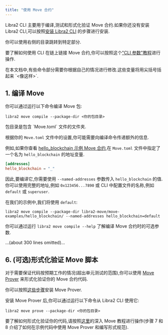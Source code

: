 ```yaml
---
title: "使用 Move 合约"
---
```



Libra2 CLI 主要用于编译,测试和形式化验证 Move 合约.如果你还没有安装 Libra2 CLI,可以按照[安装 Libra2 CLI](/zh/build/cli#-install-the-libra2-cli) 的步骤进行安装.

你可以使用右侧的目录跳转到特定部分.

要了解如何使用 CLI 在链上链接 Move 合约,你可以按照这个["CLI 参数"教程](/zh/build/cli/working-with-move-contracts/arguments-in-json-tutorial)进行操作.

<Aside type="note" emoji="ℹ️">
  在本文档中,有些命令部分需要你根据自己的情况进行修改.这些变量将用尖括号括起来 `<像这样>`.
</Aside>

## 1. 编译 Move

你可以通过运行以下命令编译 Move 包:

```shellscript filename="Terminal"
libra2 move compile --package-dir <你的包目录>
```

<Aside type="note" emoji="ℹ️">
  包目录是包含 `Move.toml` 文件的文件夹.
</Aside>

根据你的 `Move.toml` 文件中的设置,你可能需要向编译命令传递额外的信息.

例如,如果你查看 [hello\_blockchain 示例 Move 合约](https://github.com/libra2org/libra2-core/tree/main/libra2-move/move-examples/hello_blockchain),在 `Move.toml` 文件中指定了一个名为 `hello_blockchain` 的地址变量.

```toml filename="Move.toml"
[addresses]
hello_blockchain = "_"
```

因此,要编译它,你需要使用 `--named-addresses` 参数传入 `hello_blockchain` 的值.
你可以使用完整的地址,例如 `0x123456...7890` 或 CLI 中配置文件的名称,例如 `default` 或 `superuser`.

在我们的示例中,我们将使用 `default`:

```shellscript filename="Terminal"
libra2 move compile --package-dir libra2-move/move-examples/hello_blockchain/ --named-addresses hello_blockchain=default
```

你可以通过运行 `libra2 move compile --help` 了解编译 Move 合约时的可选参数.

...(about 300 lines omitted)...

## 6. (可选)形式化验证 Move 脚本

对于需要保证代码按预期工作的情况(超出单元测试的范围),你可以使用 [Move Prover](/zh/build/smart-contracts/prover) 来形式化验证你的 Move 合约代码.

你可以按照[这些步骤](/zh/build/cli/setup-cli/install-move-prover)安装 Move Prover.

安装 Move Prover 后,你可以通过运行以下命令从 Libra2 CLI 使用它:

```shellscript filename="Terminal"
libra2 move prove --package-dir <你的包目录>
```

要了解如何形式化验证你的代码,请按照[这里](https://github.com/libra2org/libra2-core/tree/main/libra2-move/move-examples/move-tutorial)的深入 Move 教程进行操作(步骤 7 和 8 介绍了如何在示例代码中使用 Move Prover 和编写形式规范).
